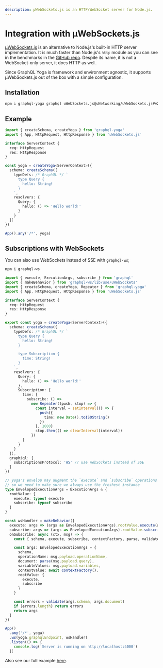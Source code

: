 ```yaml
---
description: µWebSockets.js is an HTTP/WebSocket server for Node.js.
---
```


# Integration with µWebSockets.js

[µWebSockets.js](https://github.com/uNetworking/uWebSockets.js) is an alternative to Node.js's
built-in HTTP server implementation. It is much faster than Node.js's `http` module as you can see
in the benchmarks in the
[GitHub repo](https://github.com/uNetworking/uWebSockets/tree/master/benchmarks#benchmark-driven-development).
Despite its name, it is not a WebSocket-only server, it does HTTP as well.

Since GraphQL Yoga is framework and environment agnostic, it supports µWebSockets.js out of the box
with a simple configuration.

## Installation

```sh npm2yarn
npm i graphql-yoga graphql uWebSockets.js@uNetworking/uWebSockets.js#v20.31.0
```

## Example

```ts filename="index.ts"
import { createSchema, createYoga } from 'graphql-yoga'
import { App, HttpRequest, HttpResponse } from 'uWebSockets.js'

interface ServerContext {
  req: HttpRequest
  res: HttpResponse
}

const yoga = createYoga<ServerContext>({
  schema: createSchema({
    typeDefs: /* GraphQL */ `
      type Query {
        hello: String!
      }
    `,
    resolvers: {
      Query: {
        hello: () => 'Hello world!'
      }
    }
  })
})

App().any('/*', yoga)
```

## Subscriptions with WebSockets

You can also use WebSockets instead of SSE with `graphql-ws`;

```sh npm2yarn
npm i graphql-ws
```

```ts filename="index.ts"
import { execute, ExecutionArgs, subscribe } from 'graphql'
import { makeBehavior } from 'graphql-ws/lib/use/uWebSockets'
import { createSchema, createYoga, Repeater } from 'graphql-yoga'
import { App, HttpRequest, HttpResponse } from 'uWebSockets.js'

interface ServerContext {
  req: HttpRequest
  res: HttpResponse
}

export const yoga = createYoga<ServerContext>({
  schema: createSchema({
    typeDefs: /* GraphQL */ `
      type Query {
        hello: String!
      }

      type Subscription {
        time: String!
      }
    `,
    resolvers: {
      Query: {
        hello: () => 'Hello world!'
      },
      Subscription: {
        time: {
          subscribe: () =>
            new Repeater((push, stop) => {
              const interval = setInterval(() => {
                push({
                  time: new Date().toISOString()
                })
              }, 1000)
              stop.then(() => clearInterval(interval))
            })
        }
      }
    }
  }),
  graphiql: {
    subscriptionsProtocol: 'WS' // use WebSockets instead of SSE
  }
})

// yoga's envelop may augment the `execute` and `subscribe` operations
// so we need to make sure we always use the freshest instance
type EnvelopedExecutionArgs = ExecutionArgs & {
  rootValue: {
    execute: typeof execute
    subscribe: typeof subscribe
  }
}

const wsHandler = makeBehavior({
  execute: args => (args as EnvelopedExecutionArgs).rootValue.execute(args),
  subscribe: args => (args as EnvelopedExecutionArgs).rootValue.subscribe(args),
  onSubscribe: async (ctx, msg) => {
    const { schema, execute, subscribe, contextFactory, parse, validate } = yoga.getEnveloped(ctx)

    const args: EnvelopedExecutionArgs = {
      schema,
      operationName: msg.payload.operationName,
      document: parse(msg.payload.query),
      variableValues: msg.payload.variables,
      contextValue: await contextFactory(),
      rootValue: {
        execute,
        subscribe
      }
    }

    const errors = validate(args.schema, args.document)
    if (errors.length) return errors
    return args
  }
})

App()
  .any('/*', yoga)
  .ws(yoga.graphqlEndpoint, wsHandler)
  .listen(() => {
    console.log(`Server is running on http://localhost:4000`)
  })
```

Also see our full example
[here](https://github.com/dotansimha/graphql-yoga/blob/main/examples/uwebsockets/src/app.ts).
